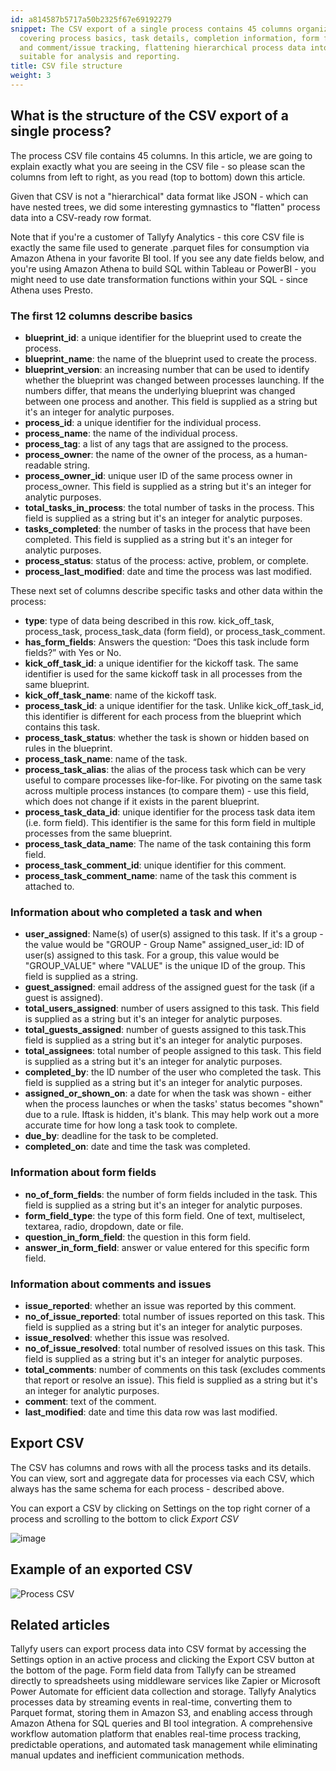 ```yaml
---
id: a814587b5717a50b2325f67e69192279
snippet: The CSV export of a single process contains 45 columns organized in sections
  covering process basics, task details, completion information, form field data,
  and comment/issue tracking, flattening hierarchical process data into a row format
  suitable for analysis and reporting.
title: CSV file structure
weight: 3
---
```


## What is the structure of the CSV export of a single process?

The process CSV file contains 45 columns. In this article, we are going to explain exactly what you are seeing in the CSV file - so please scan the columns from left to right, as you read (top to bottom) down this article.

Given that CSV is not a "hierarchical" data format like JSON - which can have nested trees, we did some interesting gymnastics to "flatten" process data into a CSV-ready row format.

Note that if you're a customer of Tallyfy Analytics - this core CSV file is exactly the same file used to generate .parquet files for consumption via Amazon Athena in your favorite BI tool. If you see any date fields below, and you're using Amazon Athena to build SQL within Tableau or PowerBI - you might need to use date transformation functions within your SQL - since Athena uses Presto.

### The first 12 columns describe basics

- **blueprint_id**: a unique identifier for the blueprint used to create the process.
- **blueprint_name**: the name of the blueprint used to create the process.
- **blueprint_version**: an increasing number that can be used to identify whether the blueprint was changed between processes launching. If the numbers differ, that means the underlying blueprint was changed between one process and another. This field is supplied as a string but it's an integer for analytic purposes.
- **process_id**: a unique identifier for the individual process.
- **process_name**: the name of the individual process.
- **process_tag**: a list of any tags that are assigned to the process.
- **process_owner**: the name of the owner of the process, as a human-readable string.
- **process_owner_id**: unique user ID of the same process owner in process_owner. This field is supplied as a string but it's an integer for analytic purposes.
- **total_tasks_in_process**: the total number of tasks in the process. This field is supplied as a string but it's an integer for analytic purposes.
- **tasks_completed**: the number of tasks in the process that have been completed. This field is supplied as a string but it's an integer for analytic purposes.
- **process_status**: status of the process: active, problem, or complete.
- **process_last_modified**: date and time the process was last modified.

These next set of columns describe specific tasks and other data within the process:

- **type**: type of data being described in this row. kick_off_task, process_task, process_task_data (form field), or process_task_comment.
- **has_form_fields**: Answers the question: “Does this task include form fields?” with Yes or No.
- **kick_off_task_id**: a unique identifier for the kickoff task. The same identifier is used for the same kickoff task in all processes from the same blueprint.
- **kick_off_task_name**: name of the kickoff task.
- **process_task_id**: a unique identifier for the task. Unlike kick_off_task_id, this identifier is different for each process from the blueprint which contains this task.
- **process_task_status**: whether the task is shown or hidden based on rules in the blueprint.
- **process_task_name**: name of the task.
- **process_task_alias**: the alias of the process task which can be very useful to compare processes like-for-like. For pivoting on the same task across multiple process instances (to compare them) - use this field, which does not change if it exists in the parent blueprint.
- **process_task_data_id**: unique identifier for the process task data item (i.e. form field). This identifier is the same for this form field in multiple processes from the same blueprint.
- **process_task_data_name**: The name of the task containing this form field.
- **process_task_comment_id**: unique identifier for this comment.
- **process_task_comment_name**: name of the task this comment is attached to.

### Information about who completed a task and when

- **user_assigned**: Name(s) of user(s) assigned to this task. If it's a group - the value would be "GROUP - Group Name"
  assigned_user_id: ID of user(s) assigned to this task. For a group, this value would be "GROUP_VALUE" where "VALUE" is the unique ID of the group. This field is supplied as a string.
- **guest_assigned**: email address of the assigned guest for the task (if a guest is assigned).
- **total_users_assigned**: number of users assigned to this task. This field is supplied as a string but it's an integer for analytic purposes.
- **total_guests_assigned**: number of guests assigned to this task.This field is supplied as a string but it's an integer for analytic purposes.
- **total_assignees**: total number of people assigned to this task. This field is supplied as a string but it's an integer for analytic purposes.
- **completed_by**: the ID number of the user who completed the task. This field is supplied as a string but it's an integer for analytic purposes.
- **assigned_or_shown_on**: a date for when the task was shown - either when the process launches or when the tasks' status becomes "shown" due to a rule. Iftask is hidden, it's blank. This may help work out a more accurate time for how long a task took to complete.
- **due_by**: deadline for the task to be completed.
- **completed_on**: date and time the task was completed.

### Information about form fields

- **no_of_form_fields**: the number of form fields included in the task. This field is supplied as a string but it's an integer for analytic purposes.
- **form_field_type**: the type of this form field. One of text, multiselect, textarea, radio, dropdown, date or file.
- **question_in_form_field**: the question in this form field.
- **answer_in_form_field**: answer or value entered for this specific form field.

### Information about comments and issues

- **issue_reported**: whether an issue was reported by this comment.
- **no_of_issue_reported**: total number of issues reported on this task. This field is supplied as a string but it's an integer for analytic purposes.
- **issue_resolved**: whether this issue was resolved.
- **no_of_issue_resolved**: total number of resolved issues on this task. This field is supplied as a string but it's an integer for analytic purposes.
- **total_comments**: number of comments on this task (excludes comments that report or resolve an issue). This field is supplied as a string but it's an integer for analytic purposes.
- **comment**: text of the comment.
- **last_modified**: date and time this data row was last modified.


## Export CSV

The CSV has columns and rows with all the process tasks and its details. You can view, sort and aggregate data for processes via each CSV, which always has the same schema for each process - described above.

You can export a CSV by clicking on Settings on the top right corner of a process and scrolling to the bottom to click _Export CSV_

![image](https://screenshots.tallyfy.com/tallyfy%2Fpro%2Fdesktop-light-export-csv.png)

## Example of an exported CSV

![Process CSV](https://screenshots.tallyfy.com/file-JFjFk3MCzJ.png)


## Related articles
<CardGrid>
<LinkTitleCard header="<b>Processes > Export process to CSV</b>" href="/products/pro/tracking-and-tasks/processes/how-can-i-export-tallyfy-processes-to-csv/" > Tallyfy users can export process data into CSV format by accessing the Settings option in an active process and clicking the Export CSV button at the bottom of the page. </LinkTitleCard>
<LinkTitleCard header="<b>Middleware > Stream data to a spreadsheet</b>" href="/products/pro/integrations/middleware/how-can-i-export-form-fields-from-tallyfy-to-spreadsheet/" > Form field data from Tallyfy can be streamed directly to spreadsheets using middleware services like Zapier or Microsoft Power Automate for efficient data collection and storage. </LinkTitleCard>
<LinkTitleCard header="<b>Analytics > How Tallyfy Analytics works</b>" href="/products/pro/integrations/analytics/how-does-tallyfy-analytics-process-my-data/" > Tallyfy Analytics processes data by streaming events in real-time, converting them to Parquet format, storing them in Amazon S3, and enabling access through Amazon Athena for SQL queries and BI tool integration. </LinkTitleCard>
<LinkTitleCard header="<b>Features > Real time status</b>" href="/products/pro/tutorials/features/real-time-status/" > A comprehensive workflow automation platform that enables real-time process tracking, predictable operations, and automated task management while eliminating manual updates and inefficient communication methods. </LinkTitleCard>
</CardGrid>